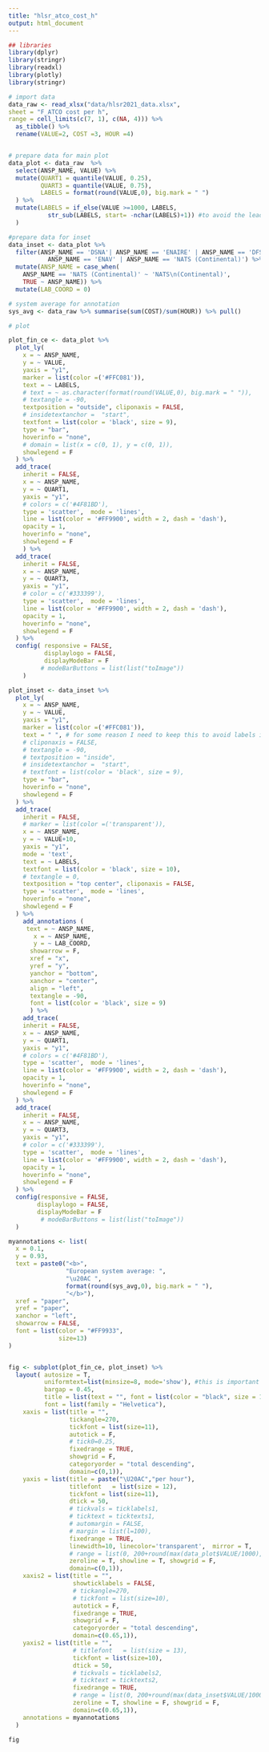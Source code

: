 ```yaml
---
title: "hlsr_atco_cost_h"
output: html_document
---
```


```r
## libraries
library(dplyr)
library(stringr)
library(readxl)
library(plotly)
library(stringr)
```

```r
# import data
data_raw <- read_xlsx("data/hlsr2021_data.xlsx",
sheet = "F_ATCO cost per h",
range = cell_limits(c(7, 1), c(NA, 4))) %>%
  as_tibble() %>% 
  rename(VALUE=2, COST =3, HOUR =4)


# prepare data for main plot
data_plot <- data_raw  %>%
  select(ANSP_NAME, VALUE) %>% 
  mutate(QUART1 = quantile(VALUE, 0.25),
         QUART3 = quantile(VALUE, 0.75),
         LABELS = format(round(VALUE,0), big.mark = " ")
  ) %>% 
  mutate(LABELS = if_else(VALUE >=1000, LABELS,
           str_sub(LABELS, start= -nchar(LABELS)+1)) #to avoid the leading space created by format
  )

#prepare data for inset
data_inset <- data_plot %>% 
  filter(ANSP_NAME == 'DSNA'| ANSP_NAME == 'ENAIRE' | ANSP_NAME == 'DFS' |
           ANSP_NAME == 'ENAV' | ANSP_NAME == 'NATS (Continental)') %>% 
  mutate(ANSP_NAME = case_when(
    ANSP_NAME == 'NATS (Continental)' ~ 'NATS\n(Continental)',
    TRUE ~ ANSP_NAME)) %>% 
  mutate(LAB_COORD = 0)

# system average for annotation
sys_avg <- data_raw %>% summarise(sum(COST)/sum(HOUR)) %>% pull()

# plot

plot_fin_ce <- data_plot %>%
  plot_ly(
    x = ~ ANSP_NAME,
    y = ~ VALUE,
    yaxis = "y1",
    marker = list(color =('#FFC081')),
    text = ~ LABELS,
    # text = ~ as.character(format(round(VALUE,0), big.mark = " ")),
    # textangle = -90,
    textposition = "outside", cliponaxis = FALSE,
    # insidetextanchor =  "start",
    textfont = list(color = 'black', size = 9),
    type = "bar",
    hoverinfo = "none",
    # domain = list(x = c(0, 1), y = c(0, 1)),
    showlegend = F
  ) %>% 
  add_trace(
    inherit = FALSE,
    x = ~ ANSP_NAME,
    y = ~ QUART1,
    yaxis = "y1",
    # colors = c('#4F81BD'),
    type = 'scatter',  mode = 'lines',
    line = list(color = '#FF9900', width = 2, dash = 'dash'),
    opacity = 1,
    hoverinfo = "none",
    showlegend = F
    ) %>%
  add_trace(
    inherit = FALSE,
    x = ~ ANSP_NAME,
    y = ~ QUART3,
    yaxis = "y1",
    # color = c('#333399'),
    type = 'scatter',  mode = 'lines',
    line = list(color = '#FF9900', width = 2, dash = 'dash'),
    opacity = 1,
    hoverinfo = "none",
    showlegend = F
  ) %>%
  config( responsive = FALSE,
          displaylogo = FALSE,
          displayModeBar = F
         # modeBarButtons = list(list("toImage"))
    )

plot_inset <- data_inset %>%
  plot_ly(
    x = ~ ANSP_NAME,
    y = ~ VALUE,
    yaxis = "y1",
    marker = list(color =('#FFC081')),
    text = " ", # for some reason I need to keep this to avoid labels in prev plot to autosize
    # cliponaxis = FALSE,
    # textangle = -90,
    # textposition = "inside",
    # insidetextanchor =  "start",
    # textfont = list(color = 'black', size = 9),
    type = "bar",
    hoverinfo = "none",
    showlegend = F
  ) %>% 
  add_trace(
    inherit = FALSE,
    # marker = list(color =('transparent')),
    x = ~ ANSP_NAME,
    y = ~ VALUE+10,
    yaxis = "y1",
    mode = 'text',
    text = ~ LABELS,
    textfont = list(color = 'black', size = 10),
    # textangle = 0,
    textposition = "top center", cliponaxis = FALSE,
    type = 'scatter',  mode = 'lines',
    hoverinfo = "none",
    showlegend = F
  ) %>% 
    add_annotations (
     text = ~ ANSP_NAME,
       x = ~ ANSP_NAME,
       y = ~ LAB_COORD,      
      showarrow = F,
      xref = "x",
      yref = "y",
      yanchor = "bottom",
      xanchor = "center",
      align = "left",
      textangle = -90,
      font = list(color = 'black', size = 9)
      ) %>% 
    add_trace(
    inherit = FALSE,
    x = ~ ANSP_NAME,
    y = ~ QUART1,
    yaxis = "y1",
    # colors = c('#4F81BD'),
    type = 'scatter',  mode = 'lines',
    line = list(color = '#FF9900', width = 2, dash = 'dash'),
    opacity = 1,
    hoverinfo = "none",
    showlegend = F
  ) %>%
  add_trace(
    inherit = FALSE,
    x = ~ ANSP_NAME,
    y = ~ QUART3,
    yaxis = "y1",
    # color = c('#333399'),
    type = 'scatter',  mode = 'lines',
    line = list(color = '#FF9900', width = 2, dash = 'dash'),
    opacity = 1,
    hoverinfo = "none",
    showlegend = F
  ) %>%
  config(responsive = FALSE,
        displaylogo = FALSE,
        displayModeBar = F
         # modeBarButtons = list(list("toImage"))
  )

myannotations <- list(
  x = 0.1,
  y = 0.93,
  text = paste0("<b>", 
                "European system average: ", 
                "\u20AC ",
                format(round(sys_avg,0), big.mark = " "),
                "</b>"),
  xref = "paper",
  yref = "paper",
  xanchor = "left",
  showarrow = FALSE,
  font = list(color = "#FF9933",
              size=13)
)


fig <- subplot(plot_fin_ce, plot_inset) %>% 
  layout( autosize = T,
          uniformtext=list(minsize=8, mode='show'), #this is important so it does not autofit fonts
          bargap = 0.45,
          title = list(text = "", font = list(color = "black", size = 14)),
          font = list(family = "Helvetica"),
    xaxis = list(title = "",
                 tickangle=270,
                 tickfont = list(size=11),
                 autotick = F,
                 # tick0=0.25,
                 fixedrange = TRUE,
                 showgrid = F,
                 categoryorder = "total descending",
                 domain=c(0,1)),
    yaxis = list(title = paste("\U20AC","per hour"),
                 titlefont   = list(size = 12),
                 tickfont = list(size=11),
                 dtick = 50,
                 # tickvals = ticklabels1,
                 # ticktext = ticktexts1,
                 # automargin = FALSE,
                 # margin = list(l=100),
                 fixedrange = TRUE,
                 linewidth=10, linecolor='transparent',  mirror = T,
                 # range = list(0, 200+round(max(data_plot$VALUE/1000), 1)*1000),
                 zeroline = T, showline = T, showgrid = F,
                 domain=c(0,1)),
    xaxis2 = list(title = "",
                  showticklabels = FALSE,
                  # tickangle=270,
                  # tickfont = list(size=10),
                  autotick = F,
                  fixedrange = TRUE,
                  showgrid = F,
                  categoryorder = "total descending",
                  domain=c(0.65,1)),
    yaxis2 = list(title = "",
                  # titlefont   = list(size = 13),
                  tickfont = list(size=10),
                  dtick = 50,
                  # tickvals = ticklabels2,
                  # ticktext = ticktexts2,
                  fixedrange = TRUE,
                  # range = list(0, 200+round(max(data_inset$VALUE/1000), 1)*1000),
                  zeroline = T, showline = F, showgrid = F,
                  domain=c(0.65,1)),
    annotations = myannotations
  )
```

```r
fig
```
